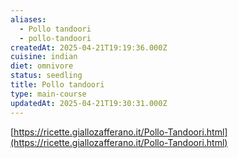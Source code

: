 ```yaml
---
aliases:
  - Pollo tandoori
  - pollo-tandoori
createdAt: 2025-04-21T19:19:36.000Z
cuisine: indian
diet: omnivore
status: seedling
title: Pollo tandoori
type: main-course
updatedAt: 2025-04-21T19:30:31.000Z
---
```

[https://ricette.giallozafferano.it/Pollo-Tandoori.html](https://ricette.giallozafferano.it/Pollo-Tandoori.html)
